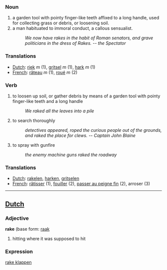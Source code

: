 === Noun ===
# a garden tool with pointy finger-like teeth affixed to a long handle, used for collecting grass or debris, or loosening soil.
# a man habituated to immoral conduct, a callous sensualist.
#:''We now have rakes in the habit of Roman senators, and grave politicians in the dress of Rakes. -- the Spectator''

=== Translations ===
*[[Dutch]]: [[riek]] ''m'' (1), [[gritsel]] ''m'' (1), [[hark]] ''m'' (1)
*[[French]]: [[râteau]] ''m'' (1), [[roué]] ''m'' (2)

=== Verb ===
# to loosen up soil, or gather debris by means of a garden tool with pointy finger-like teeth and a long handle
#:''We raked all the leaves into a pile''
# to search thoroughly
#: ''detectives appeared, roped the curious people out of the grounds, and raked the place for clews.  -- Captain John Blaine''
# to spray with gunfire
#:''the enemy machine guns raked the roadway''

=== Translations ===
*[[Dutch]]: [[rakelen]], [[harken]], [[gritselen]]
*[[French]]: [[râtisser]] (1), [[fouiller]] (2), [[passer au peigne fin]] (2), arroser (3)

----

==[[Dutch]]==

=== Adjective ===

'''rake''' (base form: [[raak]]

# hitting where it was supposed to hit

=== Expression ===

[[rake klappen]]